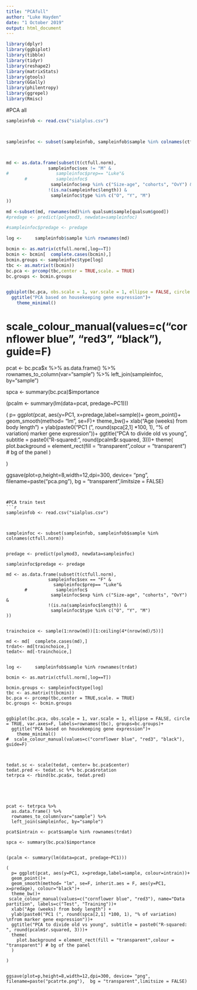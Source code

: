 ```yaml
---
title: "PCAfull"
author: "Luke Hayden"
date: "1 October 2019"
output: html_document
---
```




```r
library(dplyr)
library(ggbiplot)
library(tibble)
library(tidyr)
library(reshape2)
library(matrixStats)
library(gtools)
library(GGally)
library(philentropy)
library(ggrepel)
library(Rmisc)
```
#PCA all
```r

sampleinfob <- read.csv("sialplus.csv")



sampleinfoc <- subset(sampleinfob, sampleinfob$sample %in% colnames(ctfull.norm))



md <- as.data.frame(subset(t(ctfull.norm), 
                sampleinfoc$sex != "M" &              
#                  sampleinfoc$prep== "Luke"&
       #           sampleinfoc$
                 sampleinfoc$exp %in% c("Size-age", "cohorts", "OvY") &
                !(is.na(sampleinfoc$length)) &
                 sampleinfoc$type %in% c("O", "Y", "M")
))

md <-subset(md, rownames(md)%in% qualsum$sample[qualsum$good])
#predage <- predict(polymod3, newdata=sampleinfoc)

#sampleinfoc$predage <- predage

log <-     sampleinfob$sample %in% rownames(md)

bcmin <- as.matrix(ctfull.norm[,log==T]) 
bcmin <- bcmin[  complete.cases(bcmin),]
bcmin.groups <- sampleinfoc$type[log]
tbc <- as.matrix(t(bcmin))
bc.pca <- prcomp(tbc,center = TRUE,scale. = TRUE) 
bc.groups <- bcmin.groups


ggbiplot(bc.pca, obs.scale = 1, var.scale = 1, ellipse = FALSE, circle = TRUE, var.axes=F, labels=rownames(tbc), groups=bc.groups)+
  ggtitle("PCA based on housekeeping gene expression")+
    theme_minimal() 


```
#  scale_colour_manual(values=c("cornflower blue", "red3", "black"), guide=F)

pcat <- bc.pca$x %>%
  as.data.frame() %>%
  rownames_to_column(var="sample") %>%
  left_join(sampleinfoc, by="sample")

spca <- summary(bc.pca)$importance


(pcalm <- summary(lm(data=pcat, predage~PC1)))

(
  p= ggplot(pcat, aes(y=PC1, x=predage,label=sample))+
  geom_point()+
  geom_smooth(method= "lm", se=F)+
  theme_bw()+
  xlab("Age (weeks) from body length") +
  ylab(paste0("PC1 (", round(spca[2,1] *100, 1), "% of variation) \nfrom marker gene expression"))+
  ggtitle("PCA to divide old vs young", subtitle = paste0("R-squared: ", round(pcalm$r.squared, 3)))+
  theme(
    plot.background = element_rect(fill = "transparent",colour = "transparent") # bg of the panel
  )

)


ggsave(plot=p,height=8,width=12,dpi=300, device= "png", filename=paste("pca.png"),  bg = "transparent",limitsize = FALSE)


```


#PCA train test
```r

sampleinfob <- read.csv("sialplus.csv")



sampleinfoc <- subset(sampleinfob, sampleinfob$sample %in% colnames(ctfull.norm))


predage <- predict(polymod3, newdata=sampleinfoc)

sampleinfoc$predage <- predage

md <- as.data.frame(subset(t(ctfull.norm), 
                sampleinfoc$sex == "F" &              
                  sampleinfoc$prep== "Luke"&
       #           sampleinfoc$
                 sampleinfoc$exp %in% c("Size-age", "cohorts", "OvY") &
                !(is.na(sampleinfoc$length)) &
                 sampleinfoc$type %in% c("O", "Y", "M")
))


trainchoice <- sample(1:nrow(md))[1:ceiling(4*(nrow(md)/5))]

md <- md[  complete.cases(md),]
trdat<- md[trainchoice,]
tedat<- md[-trainchoice,]


log <-     sampleinfob$sample %in% rownames(trdat)

bcmin <- as.matrix(ctfull.norm[,log==T]) 

bcmin.groups <- sampleinfoc$type[log]
tbc <- as.matrix(t(bcmin))
bc.pca <- prcomp(tbc,center = TRUE,scale. = TRUE) 
bc.groups <- bcmin.groups


ggbiplot(bc.pca, obs.scale = 1, var.scale = 1, ellipse = FALSE, circle = TRUE, var.axes=F, labels=rownames(tbc), groups=bc.groups)+
  ggtitle("PCA based on housekeeping gene expression")+
    theme_minimal() 
#  scale_colour_manual(values=c("cornflower blue", "red3", "black"), guide=F)



tedat.sc <- scale(tedat, center= bc.pca$center)
tedat.pred <- tedat.sc %*% bc.pca$rotation 
tetrpca <- rbind(bc.pca$x, tedat.pred)
                   
                   



pcat <- tetrpca %>%
  as.data.frame() %>%
  rownames_to_column(var="sample") %>%
  left_join(sampleinfoc, by="sample")

pcat$intrain <- pcat$sample %in% rownames(trdat)

spca <- summary(bc.pca)$importance


(pcalm <- summary(lm(data=pcat, predage~PC1)))

(
  p= ggplot(pcat, aes(y=PC1, x=predage,label=sample, colour=intrain))+
  geom_point()+
  geom_smooth(method= "lm", se=F, inherit.aes = F, aes(y=PC1, x=predage), colour="black")+
  theme_bw()+
 scale_colour_manual(values=c("cornflower blue", "red3"), name="Data partition", labels=c("Test", "Training"))+
  xlab("Age (weeks) from body length") +
  ylab(paste0("PC1 (", round(spca[2,1] *100, 1), "% of variation) \nfrom marker gene expression"))+
  ggtitle("PCA to divide old vs young", subtitle = paste0("R-squared: ", round(pcalm$r.squared, 3)))+
  theme(
    plot.background = element_rect(fill = "transparent",colour = "transparent") # bg of the panel
  )

)


ggsave(plot=p,height=8,width=12,dpi=300, device= "png", filename=paste("pcatrte.png"),  bg = "transparent",limitsize = FALSE)


```